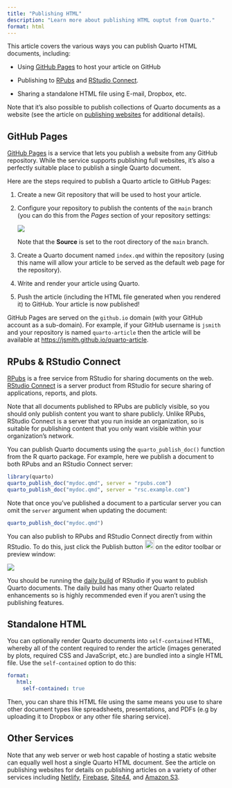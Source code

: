```yaml
---
title: "Publishing HTML"
description: "Learn more about publishing HTML ouptut from Quarto."
format: html
---
```


This article covers the various ways you can publish Quarto HTML documents, including:

-   Using [GitHub Pages] to host your article on GitHub

-   Publishing to [RPubs](#rpubs-and-rsc) and [RStudio Connect](#rpubs-and-rsc).

-   Sharing a standalone HTML file using E-mail, Dropbox, etc.

Note that it's also possible to publish collections of Quarto documents as a website (see the article on [publishing websites](../websites/publishing-websites.qmd) for additional details).

## GitHub Pages

[GitHub Pages](https://pages.github.com/) is a service that lets you publish a website from any GitHub repository. While the service supports publishing full websites, it's also a perfectly suitable place to publish a single Quarto document.

Here are the steps required to publish a Quarto article to GitHub Pages:

1)  Create a new Git repository that will be used to host your article.

2)  Configure your repository to publish the contents of the `main` branch (you can do this from the *Pages* section of your repository settings:

    ![](images/gh-pages-article.png){.border fig-alt="A screenshot of the Github pages section of a Github repository's Settings page."}

    Note that the **Source** is set to the root directory of the `main` branch.

3)  Create a Quarto document named `index.qmd` within the repository (using this name will allow your article to be served as the default web page for the repository).

4)  Write and render your article using Quarto.

5)  Push the article (including the HTML file generated when you rendered it) to GitHub. Your article is now published!

GitHub Pages are served on the `github.io` domain (with your GitHub account as a sub-domain). For example, if your GitHub username is `jsmith` and your repository is named `quarto-article` then the article will be available at <https://jsmith.github.io/quarto-article>.

## RPubs & RStudio Connect {#rpubs-and-rsc}

[RPubs](https://rpubs.com/) is a free service from RStudio for sharing documents on the web. [RStudio Connect](https://www.rstudio.com/products/connect/) is a server product from RStudio for secure sharing of applications, reports, and plots.

Note that all documents published to RPubs are publicly visible, so you should only publish content you want to share publicly. Unlike RPubs, RStudio Connect is a server that you run inside an organization, so is suitable for publishing content that you only want visible within your organization's network.

You can publish Quarto documents using the `quarto_publish_doc()` function from the R quarto package. For example, here we publish a document to both RPubs and an RStudio Connect server:

``` r
library(quarto)
quarto_publish_doc("mydoc.qmd", server = "rpubs.com")
quarto_publish_doc("mydoc.qmd", server = "rsc.example.com")
```

Note that once you've published a document to a particular server you can omit the `server` argument when updating the document:

``` r
quarto_publish_doc("mydoc.qmd")
```

You can also publish to RPubs and RStudio Connect directly from within RStudio. To do this, just click the Publish button <kbd>![](images/publish-button.png){width="21"}</kbd> on the editor toolbar or preview window:

![](images/rstudio-publish.png){fig-alt="A screenshot of the 'Publish To' menu in Rstudio. There are two options for publish targets: RPubs and Rstudio Connect. There is a cancel button on the bottom right corner of this menu."}

You should be running the [daily build](https://dailies.rstudio.com/) of RStudio if you want to publish Quarto documents. The daily build has many other Quarto related enhancements so is highly recommended even if you aren't using the publishing features.

## Standalone HTML

You can optionally render Quarto documents into `self-contained` HTML, whereby all of the content required to render the article (images generated by plots, required CSS and JavaScript, etc.) are bundled into a single HTML file. Use the `self-contained` option to do this:

``` yaml
format:
   html:
     self-contained: true
```

Then, you can share this HTML file using the same means you use to share other document types like spreadsheets, presentations, and PDFs (e.g by uploading it to Dropbox or any other file sharing service).

## Other Services

Note that any web server or web host capable of hosting a static website can equally well host a single Quarto HTML document. See the article on publishing websites for details on publishing articles on a variety of other services including [Netlify](../websites/publishing-websites.qmd#netlify), [Firebase](../websites/publishing-websites.qmd#firebase), [Site44](../websites/publishing-websites.qmd#site44), and [Amazon S3](../websites/publishing-websites.qmd#amazon-s3).
